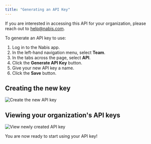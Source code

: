 ```yaml
---
title: "Generating an API Key"
---
```


<Note>If you are interested in accessing this API for your organization, please reach out to [help@nabis.com](mailto:help@nabis.com).</Note>

To generate an API key to use:

1. Log in to the Nabis app.
2. In the left-hand navigation menu, select **Team**.
3. In the tabs across the page, select **API**.
4. Click the **Generate API Key** button.
5. Give your new API key a name.
6. Click the **Save** button.

## Creating the new key[](#creating-the-new-key "Direct link to heading")

![Create the new API key](/images/v2/docs/overview/creating-api-key-de5516b9dc5447453418cf3c8bbf84fd.png)

## Viewing your organization's API keys[](#viewing-your-organizations-api-keys "Direct link to heading")

![View newly created API key](/images/v2/docs/overview/viewing-api-keys-c4b00b3d399b47efc32ad27893784a6f.png)

You are now ready to start using your API key!